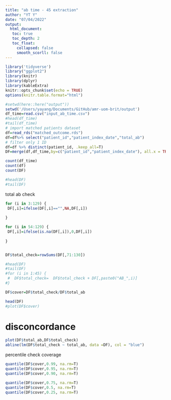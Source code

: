 ```yaml
---
title: "ab time - 45 extraction"
author: "YT Y"
date: "07/04/2022"
output: 
  html_document:
   toc: true
   toc_depth: 2
   toc_float:
     collapsed: false
     smooth_scorll: false
---
```


```r
library('tidyverse')
library("ggplot2")
library(knitr)
library(dplyr)
library(kableExtra)
knitr::opts_chunk$set(echo = TRUE)
options(knitr.table.format="html")
```


```r
#setwd(here::here("output"))
setwd('/Users/yayang/Documents/GitHub/amr-uom-brit/output')
df_time=read.csv("input_ab_time.csv")
#head(df_time)
#tail(df_time)
# import matched patients dataset
df=read_rds("matched_outcome.rds")
df=df%>% select("patient_id","patient_index_date","total_ab")
# filter only 1 ID
df=df %>% distinct(patient_id, .keep_all=T)
DF=merge(df,df_time,by=c("patient_id","patient_index_date"), all.x = TRUE)

count(df_time)
count(df)
count(DF)

#head(DF)
#tail(DF)
```

total ab check
```r
for (i in 3:129) {
 DF[,i]=ifelse(DF[,i]=="",NA,DF[,i])
 
}

for (i in 54:129) {
 DF[,i]=ifelse(is.na(DF[,i]),0,DF[,i])
 
}


DF$total_check=rowSums(DF[,71:130])

#head(DF)
#tail(DF)
#for (i in 1:45) {
 #  DF$total_check=  DF$total_check + DF[,paste0("AB_",i)]
#}

DF$cover=DF$total_check/DF$total_ab

head(DF)
#plot(DF$cover)

```

# disconcordance
```r
plot(DF$total_ab,DF$total_check)
abline(lm(DF$total_check ~ total_ab, data =DF), col = "blue")
```


percentile check coverage
```r
quantile(DF$cover,0.99, na.rm=T)
quantile(DF$cover,0.95, na.rm=T)
quantile(DF$cover,0.90, na.rm=T)

quantile(DF$cover,0.75, na.rm=T)
quantile(DF$cover,0.5, na.rm=T)
quantile(DF$cover,0.25, na.rm=T)

```

